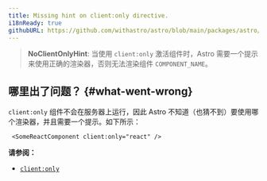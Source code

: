 ```yaml
---
title: Missing hint on client:only directive.
i18nReady: true
githubURL: https://github.com/withastro/astro/blob/main/packages/astro/src/core/errors/errors-data.ts
---
```


> **NoClientOnlyHint**: 当使用 `client:only` 激活组件时，Astro 需要一个提示来使用正确的渲染器，否则无法渲染组件 `COMPONENT_NAME`。

## 哪里出了问题？ \{#what-went-wrong\}

`client:only` 组件不会在服务器上运行，因此 Astro 不知道（也猜不到）要使用哪个渲染器，并且需要一个提示。如下所示：

```astro
 <SomeReactComponent client:only="react" />
```

**请参阅：**

- [`client:only`](/zh-cn/reference/directives-reference/#clientonly)
